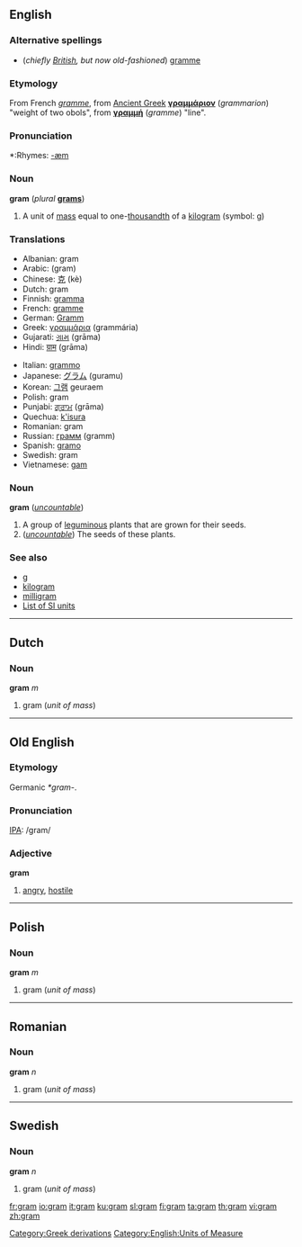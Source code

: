==English==

===Alternative spellings===
*(''chiefly [[w:British English|British]], but now old-fashioned'') [[gramme]]

===Etymology===
From French ''[[gramme#French|gramme]]'', from [[Ancient Greek]] '''[[γραμμάριον]]''' (''grammarion'') "weight of two obols", from '''[[γραμμή]]''' (''gramme'') "line".

===Pronunciation===
*:Rhymes: [[Rhymes:English:-æm|-æm]]

===Noun===
'''gram''' (''plural'' '''[[grams]]''')

# A unit of [[mass]] equal to one-[[thousandth]] of a [[kilogram]] (symbol: [[g]])

===Translations===
{{top}}
*Albanian: gram
*Arabic: {{ARchar|[[جرام]]}} (gram) {{m}}
*Chinese: [[克]] (kè)
*Dutch: gram {{m}}
*Finnish: [[gramma]]
*French: [[gramme]] {{m}}
*German: [[Gramm]] {{n}}
*Greek: [[γραμμάρια]] (grammária)
*Gujarati: [[ગ્રામ]] (grāma)
*Hindi: [[ग्राम]] (grāma)
{{mid}}
*Italian: [[grammo]] {{m}}
*Japanese: [[グラム]] (guramu)
*Korean: [[그램]] geuraem
*Polish: gram {{m}}
*Punjabi: [[ਗ੍ਰਾਮ]] (grāma)
*Quechua: [[k'isura]]
*Romanian: gram {{n}}
*Russian: [[грамм]] (gramm) {{m}}
*Spanish: [[gramo]] {{m}}
*Swedish: gram
*Vietnamese: [[gam]]
{{bottom}}

<!--separate etymology here-->

===Noun===
'''gram''' (''[[uncountable]]'')

# A group of [[leguminous]] plants that are grown for their seeds.
# (''[[uncountable]]'') The seeds of these plants.

===See also===
*[[g]]
*[[kilogram]]
*[[milligram]]
*[[Wiktionary_Appendix:Weights_and_measures#SI_units|List of SI units]]

----
==Dutch==
===Noun===
'''gram''' ''m''

#gram (''unit of mass'')

----
==Old English==
===Etymology===
Germanic ''*gram-''.

===Pronunciation===
[[IPA]]: /gram/

===Adjective===
'''gram'''
# [[angry]], [[hostile]]

----
==Polish==
===Noun===
'''gram''' ''m''

#gram (''unit of mass'')

----
==Romanian==
===Noun===
'''gram''' ''n''

#gram (''unit of mass'')

----
==Swedish==
===Noun===
'''gram''' ''n''

#gram (''unit of mass'')

[[Category:Greek derivations]]
[[Category:English:Units of Measure]]

[[fr:gram]]
[[io:gram]]
[[it:gram]]
[[ku:gram]]
[[sl:gram]]
[[fi:gram]]
[[ta:gram]]
[[th:gram]]
[[vi:gram]]
[[zh:gram]]